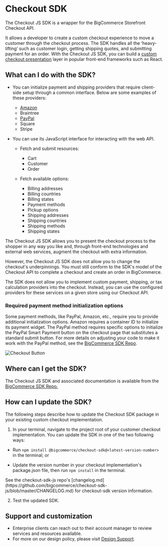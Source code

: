 #  Checkout SDK

The Checkout JS SDK is a wrapper for the BigCommerce Storefront Checkout API.

It allows a developer to create a custom checkout experience to move a customer through the checkout process.
The SDK handles all the ‘heavy-lifting’ such as customer login, getting shipping quotes, and submitting payment for an order.
With the Checkout JS SDK, you can build a [custom checkout presentation](https://github.com/bigcommerce/checkout-js) layer in popular front-end frameworks such as React.

## What can I do with the SDK?

-   You can initialize payment and shipping providers that require client-side setup through a common interface. Below are some examples of these providers:

    -   [Amazon](#required-payment-method-initialization-options)
    -   Braintree
    -   [PayPal](#required-payment-method-initialization-options)
    -   Square
    -   Stripe

 

-   You can use its JavaScript interface for interacting with the web API.

    -   Fetch and submit resources:
        -   Cart
        -   Customer 
        -   Order

    -   Fetch available options:
        -   Billing addresses
        -   Billing countries
        -   Billing states
        -   Payment methods
        -   Pickup options 
        -   Shipping addresses
        -   Shipping countries
        -   Shipping methods 
        -   Shipping states
      

 

The Checkout JS SDK allows you to present the checkout process to the shopper in any way you like and, through front-end technologies and external web services, augment the checkout with extra information.

However, the Checkout JS SDK does not allow you to change the checkout's underpinnings. You must still conform to the SDK's model of the Checkout API to complete a checkout and create an order in BigCommerce.

The SDK does not allow you to implement custom payment, shipping, or tax calculation providers into the checkout. Instead, you can use the configured providers for these services on a given store using our Checkout API.

### Required payment method initialization options 
Some payment methods, like PayPal, Amazon, etc., require you to provide additional initialization options. Amazon requires a container ID to initialize its payment widget. The PayPal method requires specific options to initialize the PayPal Smart Payment button on the checkout page that substitutes a standard submit button. For more details on adjusting your code to make it work with the PayPal method, see the [BigCommerce SDK Repo](https://github.com/bigcommerce/checkout-sdk-js/blob/master/docs/interfaces/PaypalCommercePaymentInitializeOptions.md).

![Checkout Button](https://raw.githubusercontent.com/bigcommerce/dev-docs/master/assets/images/checkout-sdk-01.png "Checkout Button")

## Where can I get the SDK?
The Checkout JS SDK and associated documentation is available from the [BigCommerce SDK Repo.](https://github.com/bigcommerce/checkout-sdk-js)

## How can I update the SDK?
The following steps describe how to update the Checkout SDK package in your existing custom checkout implementation.

1. In your terminal, navigate to the project root of your customer checkout implementation. You can update the SDK in one of the two following ways:

* Run `npm install @bigcommerce/checkout-sdk@<latest-version-number>` in the terminal; or 

* Update the version number in your checkout implementation's package.json file, then run `npm install` in the terminal.
 
<Callout type="info">
  See the checkout-sdk-js repo's [changelog.md](https://github.com/bigcommerce/checkout-sdk-js/blob/master/CHANGELOG.md) for checkout-sdk version information.
</Callout>

2. Test the updated SDK.

## Support and customization
- Enterprise clients can reach out to their account manager to review services and resources available.
- For more on our design policy, please visit [Design Support](https://support.bigcommerce.com/s/article/BigCommerce-Design-Policy#support).
